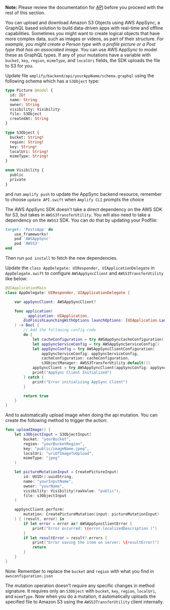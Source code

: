 **Note:** Please review the documentation for [API](/gen1/[platform]/sdk/api/graphql/) before you proceed with the rest of this section.

You can upload and download Amazon S3 Objects using AWS AppSync, a GraphQL based solution to build data-driven apps with real-time and offline capabilities. Sometimes you might want to create logical objects that have more complex data, such as images or videos, as part of their structure. _For example, you might create a Person type with a profile picture or a Post type that has an associated image_. You can use AWS AppSync to model these as GraphQL types. If any of your mutations have a variable with `bucket`, `key`, `region`, `mimeType`, and `localUri` fields, the SDK uploads the file to S3 for you.

Update file `amplify/backend/api/yourAppName/schema.graphql` using the following schema which has a `S3Object` type:

```graphql
type Picture @model {
  id: ID!
  name: String
  owner: String
  visibility: Visibility
  file: S3Object
  createdAt: String
}

type S3Object {
  bucket: String!
  region: String!
  key: String!
  localUri: String!
  mimeType: String!
}

enum Visibility {
  public
  private
}
```

and run `amplify push` to update the AppSync backend resource, remember to choose `update API.swift` when `Amplify CLI` prompts the choice

The AWS AppSync SDK doesn't take a direct dependency on the AWS SDK for S3, but takes in `AWSS3TransferUtility`. You will also need to take a dependency on the `AWSS3` SDK. You can do that by updating your Podfile:

```ruby
target: 'PostsApp' do
    use_frameworks!
    pod 'AWSAppSync'
    pod 'AWSS3'
end
```

Then run `pod install` to fetch the new dependencies.

Update the `class AppDelegate: UIResponder, UIApplicationDelegate` in `AppDelegate.swift` to configure `AWSAppSyncClient` and `AWSS3TransferUtility` like below:

```swift
@UIApplicationMain
class AppDelegate: UIResponder, UIApplicationDelegate {

    var appSyncClient: AWSAppSyncClient?

    func application(
        _ application: UIApplication,
        didFinishLaunchingWithOptions launchOptions: [UIApplication.LaunchOptionsKey: Any]?
    ) -> Bool {
        // Add the following config code
        do {
            let cacheConfiguration = try AWSAppSyncCacheConfiguration()
            let appSyncServiceConfig = try AWSAppSyncServiceConfig()
            let appSyncConfig = try AWSAppSyncClientConfiguration(
                appSyncServiceConfig: appSyncServiceConfig,
                cacheConfiguration: cacheConfiguration,
                s3ObjectManager: AWSS3TransferUtility.default())
            appSyncClient = try AWSAppSyncClient(appSyncConfig: appSyncConfig)
            print("AppSync Client Initialized")
        } catch {
            print("Error initializing AppSync Client")
        }

        return true
    }
}
```

And to automatically upload image when doing the api mutation. You can create the following method to trigger the action:

```swift
func uploadImage() {
    let s3ObjectInput = S3ObjectInput(
        bucket: "yourBucket",
        region: "yourBucketRegion",
        key: "public/imageName.jpeg",
        localUri: "uriOfImageToUpload",
        mimeType: "jpeg"
    )

    let pictureMutationInput = CreatePictureInput(
        id: UUID().uuidString,
        name: "yourInputName",
        owner: "yourName",
        visibility: Visibility(rawValue: "public"),
        file: s3ObjectInput
    )

    appSyncClient.perform(
        mutation: CreatePictureMutation(input: pictureMutationInput)
    ) { (result, error) in
        if let error = error as? AWSAppSyncClientError {
            print("Error occurred: \(error.localizedDescription )")
        }
        if let resultError = result?.errors {
            print("Error saving the item on server: \(resultError)")
            return
        }
    }
}
```

Note: Remember to replace the `bucket` and `region` with what you find in `awsconfiguration.json`

The mutation operation doesn't require any specific changes in method signature. It requires only an `S3Object` with `bucket`, `key`, `region`, `localUri`, and `mimeType`. Now when you do a mutation, it automatically uploads the specified file to Amazon S3 using the `AWSS3TransferUtility` client internally.
